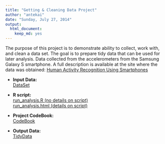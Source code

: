 ```yaml
---
title: "Getting & Cleaning Data Project"
author: "antekai"
date: "Sunday, July 27, 2014"
output:
  html_document:
    keep_md: yes
---
```

The purpose of this project is to demonstrate ability to collect, work with, and clean a data set. The goal is to prepare tidy data that can be used for later analysis. Data collected from the accelerometers from the Samsung Galaxy S smartphone. A full description is available at the site where the data was obtained: [Human Activity Recognition Using Smartphones](http://archive.ics.uci.edu/ml/datasets/Human+Activity+Recognition+Using+Smartphones)

- **Input Data:**   
[DataSet](https://d396qusza40orc.cloudfront.net/getdata%2Fprojectfiles%2FUCI%20HAR%20Dataset.zip)

- **R script:**   
[run_analysis.R (no details on script)](https://github.com/antekai/GCDproject/blob/master/run_analysis.R)  
[run_analysis.html (details on script)](https://github.com/antekai/GCDproject/blob/master/run_analysis.html)  

- **Project CodeBook:**   
[CodeBook](https://github.com/antekai/GCDproject/blob/master/codeBook.md)

- **Output Data:**   
[TidyData](https://github.com/antekai/GCDproject/blob/master/tidyData.csv)

